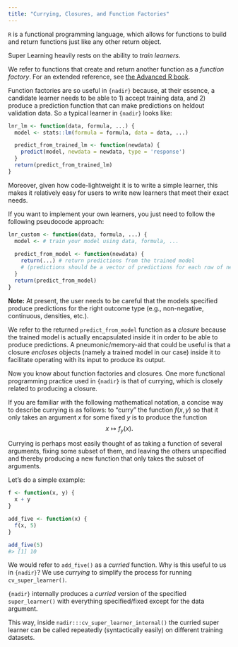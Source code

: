 ```yaml
---
title: "Currying, Closures, and Function Factories"
---
```


`R` is a functional programming language, which allows for functions to 
build and return functions just like any other return object. 

Super Learning heavily rests on the ability to _train learners_. 

We refer to functions that create and return another function as a 
_function factory_. For an extended reference, see [the Advanced R book](https://adv-r.hadley.nz/function-factories.html). 

Function factories are so useful in `{nadir}` because, at their essence, 
a candidate learner needs to be able to 1) accept training data, and 2) 
produce a prediction function that can make predictions on heldout
validation data. So a typical learner in `{nadir}` looks like:

```r
lnr_lm <- function(data, formula, ...) {
  model <- stats::lm(formula = formula, data = data, ...)

  predict_from_trained_lm <- function(newdata) {
    predict(model, newdata = newdata, type = 'response')
  }
  return(predict_from_trained_lm)
}
```

Moreover, given how code-lightweight it is to write a simple learner, this makes 
it relatively easy for users to write new learners that meet their exact needs. 

If you want to implement your own learners, you just need to follow the 
following pseudocode approach: 

```r
lnr_custom <- function(data, formula, ...) {
  model <- # train your model using data, formula, ... 
  
  predict_from_model <- function(newdata) {
    return(...) # return predictions from the trained model 
    # (predictions should be a vector of predictions for each row of newdata)
  }
  return(predict_from_model)
}
```

**Note:** At present, the user needs to be careful that the models specified produce
predictions for the right outcome type (e.g., non-negative, continuous, densities, etc.). 

We refer to the returned `predict_from_model` function as a _closure_ because
the trained model is actually encapsulated inside it in order to be able to
produce predictions. A pneumonic/memory-aid that could be useful is that a 
closure _encloses_ objects (namely a trained model in our case) 
inside it to facilitate operating with its input 
to produce its output. 

Now you know about function factories and closures.  One more functional 
programming practice used in `{nadir}` is that of currying, which is closely 
related to producing a closure. 

If you are familiar with the following mathematical notation, a concise way to
describe currying is as follows: to "curry" the function $f(x, y)$ so that it
only takes an argument $x$ for some fixed $y$ is to produce the function $$x
\mapsto f_y(x).$$

Currying is perhaps most easily thought of as taking a function of several 
arguments, fixing some subset of them, and leaving the others unspecified and
thereby producing a new function that only takes the subset of arguments. 

Let's do a simple example: 

```r
f <- function(x, y) {
  x + y
}

add_five <- function(x) {
  f(x, 5)
}

add_five(5)
#> [1] 10 
```

We would refer to `add_five()` as a _curried_ function. Why is this useful to 
us in `{nadir}`?  We use _currying_ to simplify the process for running 
`cv_super_learner()`. 

`{nadir}` internally produces a _curried_ version of the specified `super_learner()` 
with everything specified/fixed except for the data argument. 

This way, inside `nadir:::cv_super_learner_internal()` the curried super learner can be called 
repeatedly (syntactically easily) on different training datasets. 


